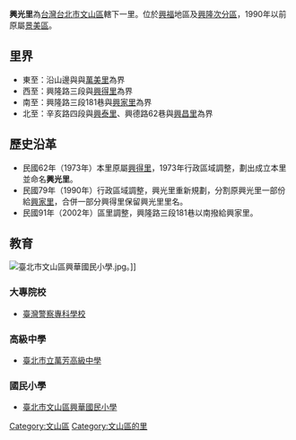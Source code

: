 {{noteTA
|1=家里
}}
{{ROC Village or Li Info
|City/CountyName=臺北市
|DivName=文山區
|Village/LiName=興光
|Village/Li=里
|OldName=
|Longitude=
|Latitude=
|AreaTotal=0.254
|HouseholdTotal=1,232
|PopTotal=3,451 
|YearMonth=2008年9月
|Male=1,660 
|Female=1,791
|Head=洪正平
|Sub=17
|Website=http://163.29.36.87/cgi-bin/SM_theme?page=43795d3c
|Neighbors=[[萬美里|萬美里]]、[[木柵里_(臺北市)|木柵里]]、[[興家里|興家里]]、[[興得里|興得里]]、[[興業里|興業里]]、[[興泰里_(臺灣)|興泰里]]、[[興昌里_(台北市)|興昌里]]
|MapLocation=
|Tel=
|Address=
|DataSource=戶口資料：[http://www.czone.tcg.gov.tw/tp92-1/index.htm1 台北市區里鄰電子地圖]
}}
'''興光里'''為[[台灣|台灣]][[台北市|台北市]][[文山區|文山區]]轄下一里。位於[[興福|興福]]地區及[[興隆次分區|興隆次分區]]，1990年以前原屬[[景美區|景美區]]。

==里界==
*東至：沿山邊與與[[萬美里|萬美里]]為界 
*西至：興隆路三段與[[興得里|興得里]]為界 
*南至：興隆路三段181巷與[[興家里|興家里]]為界 
*北至：辛亥路四段與[[興泰里_(臺灣)|興泰里]]、興德路62巷與[[興昌里_(台北市)|興昌里]]為界

==歷史沿革==
*民國62年（1973年）本里原屬[[興得里|興得里]]，1973年行政區域調整，劃出成立本里並命名'''興光里'''。
*民國79年（1990年）行政區域調整，興光里重新規劃，分割原興光里一部份給[[興家里|興家里]]，合併一部分興得里保留興光里里名。
*民國91年（2002年）區里調整，興隆路三段181巷以南撥給興家里。 

== 教育 ==
[[File:臺北市文山區興華國民小學.jpg|thumb]]。]]
=== 大專院校 ===
*[[臺灣警察專科學校|臺灣警察專科學校]]

=== 高級中學 ===
*[[臺北市立萬芳高級中學|臺北市立萬芳高級中學]]

=== 國民小學 ===
*[[臺北市文山區興華國民小學|臺北市文山區興華國民小學]]

{{臺北市文山區}}

[[Category:文山區|Category:文山區]]
[[Category:文山區的里|Category:文山區的里]]